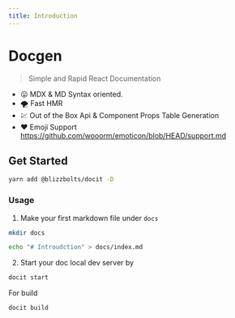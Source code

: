 ```yaml
---
title: Introduction
---
```


# Docgen

> Simple and Rapid React Documentation

- :stuck_out_tongue: MDX & MD Syntax oriented.
- :tornado: Fast HMR
- :chart: Out of the Box Api & Component Props Table Generation
- :heart: Emoji Support https://github.com/wooorm/emoticon/blob/HEAD/support.md

## Get Started

```sh
yarn add @blizzbolts/docit -D
```

### Usage

1. Make your first markdown file under `docs`

```sh
mkdir docs

echo "# Introudction" > docs/index.md
```

2. Start your doc local dev server by

```sh
docit start
```

For build

```sh
docit build
```
